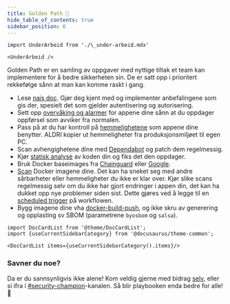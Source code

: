 ```yaml
---
title: Golden Path 📣
hide_table_of_contents: true
sidebar_position: 6
---
```


```mdx-code-block
import UnderArbeid from './\_under-arbeid.mdx'

<UnderArbeid />
```

Golden Path er en samling av oppgaver med nyttige tiltak et team kan implementere for å bedre sikkerheten sin.
De er satt opp i prioritert rekkefølge sånn at man kan komme raskt i gang.

- Lese [nais doc](https://doc.nais.io/security/). Gjør deg kjent med og implementer anbefalingene som gis der, spesielt det som gjelder autentisering og autorisering.
- Sett opp [overvåking og alarmer](https://doc.nais.io/observability/) for appene dine sånn at du oppdager oppførsel som avviker fra normalen.
- Pass på at du har kontroll på [hemmelighetene](/docs/sikker-utvikling/hemmeligheter) som appene dine benytter. ALDRI kopier ut hemmeligheter fra produksjonsmiljøet til egen PC.
- Scan avhengighetene dine med [Dependabot](https://sikkerhet.nav.no/docs/sikker-utvikling/tredjepartskode) og patch dem regelmessig.
- Kjør [statisk analyse](/docs/sikker-utvikling/kodeanalyse) av koden din og fiks det den oppdager.
- Bruk Docker baseimages fra [Chainguard](https://github.com/chainguard-images) eller [Google](https://github.com/GoogleContainerTools/distroless).
- [Scan](/docs/verktoy/trivy) Docker imagene dine. Det kan ha sneket seg med andre sårbarheter eller hemmeligheter du ikke er klar over. Kjør slike scans regelmessig selv om du ikke har gjort endringer i appen din, det kan ha dukket opp nye problemer siden sist. Dette gjøres ved å legge til en [scheduled trigger](https://docs.github.com/en/actions/using-workflows/events-that-trigger-workflows#schedule) på workflowen.
- Bygg imagene dine vha [docker-build-push](https://doc.nais.io/build/), og ikke skru av generering og opplasting sv SBOM (parametrene `byosbom` og `salsa`).

```mdx-code-block
import DocCardList from '@theme/DocCardList';
import {useCurrentSidebarCategory} from '@docusaurus/theme-common';

<DocCardList items={useCurrentSidebarCategory().items}/>
```

### Savner du noe?

Da er du sannsynligvis ikke alene! Kom veldig gjerne med bidrag [selv](https://github.com/navikt/security-playbook),
eller si ifra i [#security-champion](https://nav-it.slack.com/archives/CN8N938K1)-kanalen.
Så blir playbooken enda bedre for alle! 🥰
